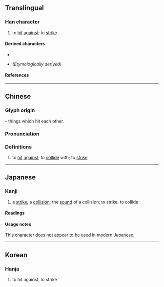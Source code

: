 {{character info/new}}
==Translingual==

===Han character===
{{Han char|rn=79|rad=殳|as=10|sn=14|four=57647|canj=JRHNE|ids=⿰軎殳}}

# to [[hit]] [[against]]; to [[strike]]

====Derived characters====
* {{l|mul|[[𡁒]], [[𤪢]], [[𦿓]], [[𥖳]]}}
* {{l|mul|[[墼]], [[擊]], [[檕]], [[礊]], [[繫]], [[罊]], [[蟿]], [[轚]]}} ''(Etymologically derived)''

====References====
{{Han ref|kx=0587.100|dkj=16668|dj=0979.120|hdz=32163.100|uh=6BC4}}

----

==Chinese==
{{zh-forms|s=𬆦}}

===Glyph origin===
{{Han etym|罊}}
{{Han compound|軎|殳|t1=[[axle]] [[tip]]|t2=[[weapon]]|ls=ic}} - things which hit each other.

===Pronunciation===
{{zh-pron
|m=jī
|c=gik1
|mc=
|oc=
|ma=
|cat=v
}}

===Definitions===
{{zh-hanzi}}

# to [[hit]] [[against]]; to [[collide]] with; to [[strike]] <!---擊; 打擊--->

----

==Japanese==

===Kanji===
{{ja-kanji|grade=uc|rs=殳10}}

# a [[strike]], a [[collision]]; the [[sound]] of a collision; to strike, to collide

====Readings====
{{ja-readings
|on=けき,げき,けい
|kun=あたる
}}

====Usage notes====
This character does not appear to be used in modern Japanese.

----

==Korean==

===Hanja===
{{ko-hanja|hangeul=격|eumhun=|rv=gyeok|mr=kyŏk|y=kyek}}

# to hit against, to strike